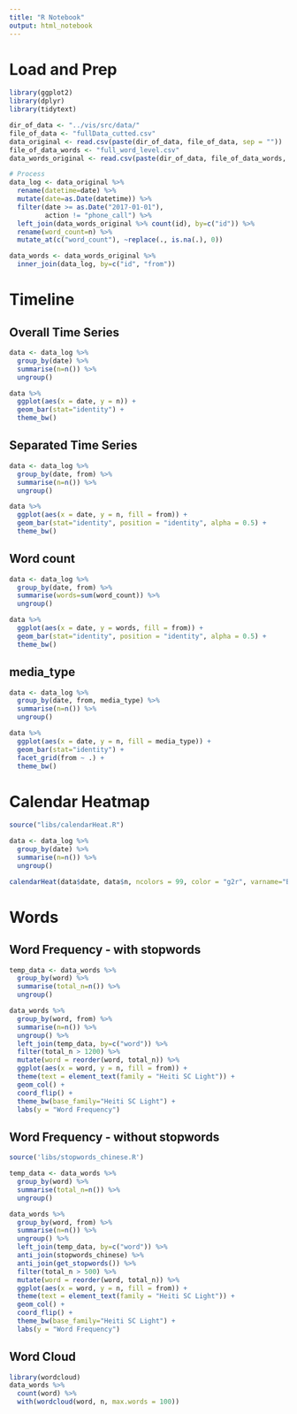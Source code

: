 ```yaml
---
title: "R Notebook"
output: html_notebook
---
```


# Load and Prep
```r
library(ggplot2)
library(dplyr)
library(tidytext)

dir_of_data <- "../vis/src/data/"
file_of_data <- "fullData_cutted.csv"
data_original <- read.csv(paste(dir_of_data, file_of_data, sep = ""))
file_of_data_words <- "full_word_level.csv"
data_words_original <- read.csv(paste(dir_of_data, file_of_data_words, sep = ""))

# Process
data_log <- data_original %>%
  rename(datetime=date) %>%
  mutate(date=as.Date(datetime)) %>%
  filter(date >= as.Date("2017-01-01"), 
         action != "phone_call") %>%
  left_join(data_words_original %>% count(id), by=c("id")) %>%
  rename(word_count=n) %>%
  mutate_at(c("word_count"), ~replace(., is.na(.), 0))

data_words <- data_words_original %>%
  inner_join(data_log, by=c("id", "from"))

```

# Timeline
## Overall Time Series
```r
data <- data_log %>%
  group_by(date) %>%
  summarise(n=n()) %>%
  ungroup()

data %>%
  ggplot(aes(x = date, y = n)) +
  geom_bar(stat="identity") +
  theme_bw()
```
## Separated Time Series
```r
data <- data_log %>%
  group_by(date, from) %>%
  summarise(n=n()) %>%
  ungroup()

data %>%
  ggplot(aes(x = date, y = n, fill = from)) +
  geom_bar(stat="identity", position = "identity", alpha = 0.5) +
  theme_bw()
```
## Word count
```r
data <- data_log %>%
  group_by(date, from) %>%
  summarise(words=sum(word_count)) %>%
  ungroup()

data %>%
  ggplot(aes(x = date, y = words, fill = from)) +
  geom_bar(stat="identity", position = "identity", alpha = 0.5) +
  theme_bw()
```


## media_type
```r
data <- data_log %>%
  group_by(date, from, media_type) %>%
  summarise(n=n()) %>%
  ungroup()

data %>%
  ggplot(aes(x = date, y = n, fill = media_type)) +
  geom_bar(stat="identity") +
  facet_grid(from ~ .) +
  theme_bw()
```


# Calendar Heatmap
```r
source("libs/calendarHeat.R")

data <- data_log %>%
  group_by(date) %>%
  summarise(n=n()) %>%
  ungroup()

calendarHeat(data$date, data$n, ncolors = 99, color = "g2r", varname="Bubble Count")
```
# Words
## Word Frequency - with stopwords
```r
temp_data <- data_words %>% 
  group_by(word) %>% 
  summarise(total_n=n()) %>%
  ungroup()

data_words %>%
  group_by(word, from) %>%
  summarise(n=n()) %>%
  ungroup() %>%
  left_join(temp_data, by=c("word")) %>%
  filter(total_n > 1200) %>%
  mutate(word = reorder(word, total_n)) %>%
  ggplot(aes(x = word, y = n, fill = from)) +
  theme(text = element_text(family = "Heiti SC Light")) +
  geom_col() +
  coord_flip() +
  theme_bw(base_family="Heiti SC Light") +
  labs(y = "Word Frequency")

```
## Word Frequency - without stopwords
```r
source('libs/stopwords_chinese.R')

temp_data <- data_words %>% 
  group_by(word) %>% 
  summarise(total_n=n()) %>%
  ungroup()

data_words %>%
  group_by(word, from) %>%
  summarise(n=n()) %>%
  ungroup() %>%
  left_join(temp_data, by=c("word")) %>%
  anti_join(stopwords_chinese) %>%
  anti_join(get_stopwords()) %>%
  filter(total_n > 500) %>%
  mutate(word = reorder(word, total_n)) %>%
  ggplot(aes(x = word, y = n, fill = from)) +
  theme(text = element_text(family = "Heiti SC Light")) +
  geom_col() +
  coord_flip() +
  theme_bw(base_family="Heiti SC Light") +
  labs(y = "Word Frequency")
```
## Word Cloud
```r
library(wordcloud)
data_words %>%
  count(word) %>%
  with(wordcloud(word, n, max.words = 100))

```



